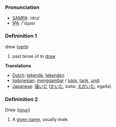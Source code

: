 === Pronunciation ===
*[[w:SAMPA|SAMPA]]: /dru/
*[[w:IPA|IPA]]: /'dɻʊə/

===Defininition 1===
;drew ([[verb]])

# past tense of to [[draw]]

'''Translations'''
*[[Dutch]]: [[tekende]], [[tekenden]]
*[[Indonesian]]: [[gambar|menggambar]] / [[lukis]], [[tarik]], [[undi]]
*[[Japanese]]: [[描いた]] ([[かいた]], kaita; [[えがいた]], egaita)

===Defininition 2===
;Drew ([[noun]])
# A [[given name]], usually male.